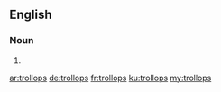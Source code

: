 ==English==

===Noun===
{{head|en|plural}}

# {{plural of|trollop|lang=en|nocat=1}}

[[ar:trollops]]
[[de:trollops]]
[[fr:trollops]]
[[ku:trollops]]
[[my:trollops]]
